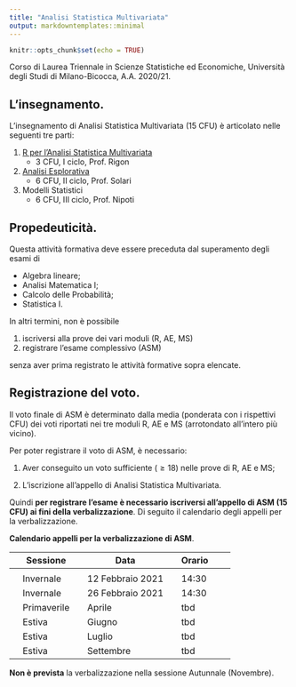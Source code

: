```yaml
---
title: "Analisi Statistica Multivariata"
output: markdowntemplates::minimal
---
```


```r
knitr::opts_chunk$set(echo = TRUE)
```

Corso di Laurea Triennale in Scienze Statistiche ed Economiche, Università degli Studi di Milano-Bicocca, A.A. 2020/21.

## L'insegnamento.

L'insegnamento di Analisi Statistica Multivariata (15 CFU) è articolato nelle seguenti tre parti:

1. [R per l'Analisi Statistica Multivariata](https://tommasorigon.github.io/introR/) 
    * 3 CFU, I ciclo, Prof. Rigon 
2. [Analisi Esplorativa](https://aldosolari.github.io/AE/) 
    * 6 CFU, II ciclo, Prof. Solari
3. Modelli Statistici
    * 6 CFU, III ciclo, Prof. Nipoti

## Propedeuticità.

Questa attività formativa deve essere preceduta dal superamento degli esami di 

* Algebra lineare;
* Analisi Matematica I;
* Calcolo delle Probabilità;
* Statistica I. 

In altri termini, non è possibile

1. iscriversi alla prove dei vari moduli (R, AE, MS)
2. registrare l'esame complessivo (ASM)

senza aver prima registrato le attività formative sopra elencate.


## Registrazione del voto.

Il voto finale di ASM è determinato dalla media (ponderata con i rispettivi CFU) dei voti riportati nei tre moduli R, AE e MS (arrotondato all'intero più vicino).

Per poter registrare il voto di ASM, è necessario:

1. Aver conseguito un voto sufficiente ($\geq 18$) nelle prove di R, AE e MS;

2. L'iscrizione all'appello di Analisi Statistica Multivariata. 


Quindi **per registrare l'esame è necessario iscriversi all'appello di ASM (15 CFU) ai fini della verbalizzazione**. Di seguito il calendario degli appelli per la verbalizzazione. 

**Calendario appelli per la verbalizzazione di ASM**.

|| Sessione || Data || Orario ||
|-|-|-|-|-|-|-|-|
||  || ||  ||  || ||
|| Invernale || 12 Febbraio 2021 || 14:30  ||
|| Invernale || 26 Febbraio 2021 || 14:30 ||
|| Primaverile || Aprile || tbd ||
|| Estiva || Giugno || tbd ||
|| Estiva || Luglio || tbd ||
|| Estiva || Settembre || tbd ||

**Non è prevista** la verbalizzazione nella sessione Autunnale (Novembre). 
